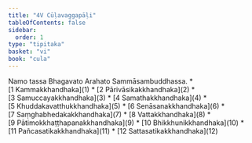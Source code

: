 ```yaml
---
title: "4V Cūḷavaggapāḷi"
tableOfContents: false
sidebar:
  order: 1
type: "tipitaka"
basket: "vi"
book: "cula"
---
```


<Paragraph number="1" type="center" book="cula">
Namo tassa Bhagavato Arahato Sammāsambuddhassa.

</Paragraph>

<TableOfContents book="cula" section="4">
* [1 Kammakkhandhaka](1)
* [2 Pārivāsikakkhandhaka](2)
* [3 Samuccayakkhandhaka](3)
* [4 Samathakkhandhaka](4)
* [5 Khuddakavatthukkhandhaka](5)
* [6 Senāsanakkhandhaka](6)
* [7 Saṃghabhedakakkhandhaka](7)
* [8 Vattakkhandhaka](8)
* [9 Pātimokkhaṭṭhapanakkhandhaka](9)
* [10 Bhikkhunikkhandhaka](10)
* [11 Pañcasatikakkhandhaka](11)
* [12 Sattasatikakkhandhaka](12)
</TableOfContents>
